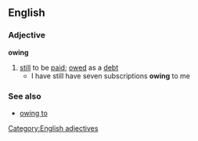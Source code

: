 ==English==
===Adjective===
'''owing'''
#[[still]] to be [[paid]]; [[owed]] as a [[debt]]
#* I have still have seven subscriptions '''owing''' to me
[[Category:English adjectives]]
===See also===
*[[owing to]]